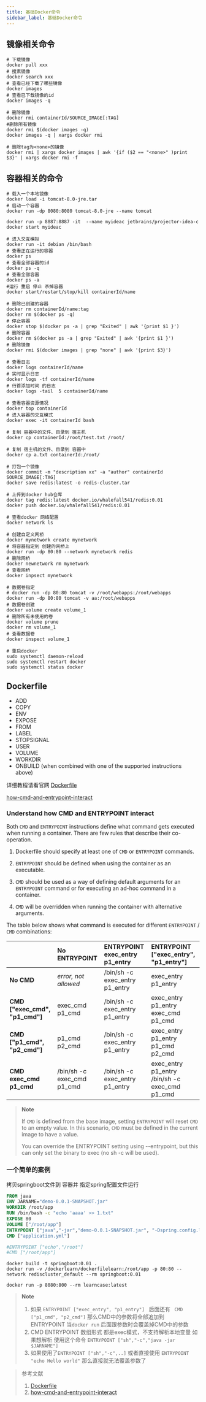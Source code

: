 ```yaml
---
title: 基础Docker命令
sidebar_label: 基础Docker命令
---
```


## 镜像相关命令

```shell script
# 下载镜像
docker pull xxx
# 搜素镜像
docker search xxx
# 查看已经下载了哪些镜像
docker images
# 查看已下载镜像的id
docker images -q 

# 删除镜像 
docker rmi containerId/SOURCE_IMAGE[:TAG]
#删除所有镜像
docker rmi $(docker images -q)
docker images -q | xargs docker rmi 

# 删除tag为<none>的镜像
docker rmi | xargs docker images | awk '{if ($2 == "<none>" )print $3}' | xargs docker rmi -f
```

## 容器相关的命令

```shell script
# 载入一个本地镜像 
docker load -i tomcat-8.0-jre.tar
# 启动一个容器 
docker run -dp 8080:8080 tomcat-8.0-jre --name tomcat 

docker run -p 8887:8887 -it  --name myideac jetbrains/projector-idea-c
docker start myideac

# 进入交互模拟
docker run -it debian /bin/bash
# 查看正在运行的容器
docker ps
# 查看全部容器的id
docker ps -q
# 查看全部容器
docker ps -a 
#运行 重启 停止 杀掉容器
docker start/restart/stop/kill containerId/name
```

```shell script
# 删除已创建的容器
docker rm containerId/name:tag
docker rm $(docker ps -q)
# 停止容器 
docker stop $(docker ps -a | grep "Exited" | awk '{print $1 }')    
# 删除容器  
docker rm $(docker ps -a | grep "Exited" | awk '{print $1 }')      
# 删除镜像    
docker rmi $(docker images | grep "none" | awk '{print $3}')    

# 查看日志
docker logs containerId/name
# 实时显示日志
docker logs -tf containerId/name
# 行首添加时间 的日志
docker logs -tail  5 containerId/name

# 查看容器资源情况
docker top containerId
# 进入容器的交互模式
docker exec -it containerId bash
```

```shell script
# 复制 容器中的文件、目录到 宿主机
docker cp containerId:/root/test.txt /root/

# 复制 宿主机的文件、目录到 容器中
docker cp a.txt containerId:/root/

# 打包一个镜像
docker commit -m "description xx" -a "author" containerId SOURCE_IMAGE[:TAG]
docker save redis:latest -o redis-cluster.tar

# 上传到docker hub仓库
docker tag redis:latest docker.io/whalefall541/redis:0.01
docker push docker.io/whalefall541/redis:0.01
```

```shell script
# 查看docker 网络配置
docker network ls

# 创建自定义网桥
docker mynetwork create mynetwork
# 将容器指定到 创建的网桥上
docker run -dp 80:80 --network mynetwork redis
# 删除网桥
docker newnetwork rm mynetwork
# 查看网桥
docker inpsect mynetwork
```

```shell script
# 数据卷指定
# docker run -dp 80:80 tomcat -v /root/webapps:/root/webapps
docker run -dp 80:80 tomcat -v aa:/root/webapps
# 数据卷创建
docker volume create volume_1
# 删除所有未使用的卷
docker volume prune 
docker rm volume_1
# 查看数据卷
docker inspect volume_1

# 重启docker 
sudo systemctl daemon-reload 
sudo systemctl restart docker
sudo systemctl status docker
```

## Dockerfile

- ADD
- COPY
- ENV
- EXPOSE
- FROM
- LABEL
- STOPSIGNAL
- USER
- VOLUME
- WORKDIR
- ONBUILD (when combined with one of the supported instructions above)

详细教程请看官网 [Dockerfile](https://docs.docker.com/engine/reference/builder/)

[how-cmd-and-entrypoint-interact](https://docs.docker.com/engine/reference/builder/#understand-how-cmd-and-entrypoint-interact)

### Understand how CMD and ENTRYPOINT interact

Both `CMD` and `ENTRYPOINT` instructions define what command gets executed when running a container.
There are few rules that describe their co-operation.

1. Dockerfile should specify at least one of `CMD` or `ENTRYPOINT` commands.

2. `ENTRYPOINT` should be defined when using the container as an executable.

3. `CMD` should be used as a way of defining default arguments for an `ENTRYPOINT` command
   or for executing an ad-hoc command in a container.

4. `CMD` will be overridden when running the container with alternative arguments.

The table below shows what command is executed for different `ENTRYPOINT` / `CMD` combinations:

|                                | No ENTRYPOINT              | ENTRYPOINT exec_entry p1_entry | ENTRYPOINT ["exec_entry", "p1_entry"]          |
| :----------------------------- | :------------------------- | :----------------------------- | :--------------------------------------------- |
| **No CMD**                     | *error, not allowed*       | /bin/sh -c exec_entry p1_entry | exec_entry p1_entry                            |
| **CMD ["exec_cmd", "p1_cmd"]** | exec_cmd p1_cmd            | /bin/sh -c exec_entry p1_entry | exec_entry p1_entry exec_cmd p1_cmd            |
| **CMD ["p1_cmd", "p2_cmd"]**   | p1_cmd p2_cmd              | /bin/sh -c exec_entry p1_entry | exec_entry p1_entry p1_cmd p2_cmd              |
| **CMD exec_cmd p1_cmd**        | /bin/sh -c exec_cmd p1_cmd | /bin/sh -c exec_entry p1_entry | exec_entry p1_entry /bin/sh -c exec_cmd p1_cmd |

> **Note**
>
> If `CMD` is defined from the base image, setting `ENTRYPOINT` will
> reset `CMD` to an empty value. In this scenario, `CMD` must be defined in the
> current image to have a value.
>
> You can override the ENTRYPOINT setting using --entrypoint, 
> but this can only set the binary to exec (no sh -c will be used).

### 一个简单的案例

拷贝springboot文件到 容器并 指定spring配置文件运行

```dockerfile
FROM java
ENV JARNAME="demo-0.0.1-SNAPSHOT.jar"
WORKDIR /root/app
RUN /bin/bash -c "echo 'aaaa' >> 1.txt"
EXPOSE 80
VOLUME ["/root/app"]
ENTRYPOINT ["java","-jar","demo-0.0.1-SNAPSHOT.jar", "-Dspring.config.location"]
CMD ["application.yml"]

#ENTRYPOINT ["echo","/root"]
#CMD ["/root/app"]
```

```shell script
docker build -t springboot:0.01 .
docker run -v /dockerlearn/dockerfilelearn:/root/app -p 80:80 --network rediscluster_default --rm springboot:0.01

docker run -p 8080:800 --rm learncase:latest
```



> **Note**
>
> 1. 如果 `ENTRYPOINT ["exec_entry", "p1_entry"] ` 后面还有
>    ` CMD ["p1_cmd", "p2_cmd"]` 那么CMD中的参数将全部追加到 ENTRYPOINT
>    当`docker run` 后面跟参数时会覆盖掉CMD中的参数
> 2. CMD ENTRYPOINT 数组形式 都是exec模式，不支持解析本地变量 
>    如果想解析 使用这个命令 `ENTRYPOINT ["sh","-c","java -jar $JARNAME"]`
> 3. 如果使用了`ENTRYPOINT ["sh","-c",..]` 或者直接使用 `ENTRYPOINT "echo Hello world"`
>    那么直接就无法覆盖参数了

> 参考文献
>
> 1. [Dockerfile](https://docs.docker.com/engine/reference/builder/)
> 2. [how-cmd-and-entrypoint-interact](https://docs.docker.com/engine/reference/builder/#understand-how-cmd-and-entrypoint-interact)
